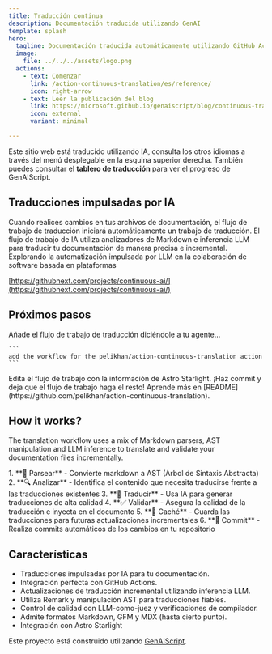 ```yaml
---
title: Traducción continua
description: Documentación traducida utilizando GenAI
template: splash
hero:
  tagline: Documentación traducida automáticamente utilizando GitHub Actions y Modelos
  image:
    file: ../../../assets/logo.png
  actions:
    - text: Comenzar
      link: /action-continuous-translation/es/reference/
      icon: right-arrow
    - text: Leer la publicación del blog
      link: https://microsoft.github.io/genaiscript/blog/continuous-translations/
      icon: external
      variant: minimal

---
```



Este sitio web está traducido utilizando IA, consulta los otros idiomas a través del menú desplegable en la esquina superior derecha.
También puedes consultar el **tablero de traducción** para ver el progreso de GenAIScript.

## Traducciones impulsadas por IA

<CardGrid>
  <Card title="Acciones de GitHub" icon="github">
    Cuando realices cambios en tus archivos de documentación, el flujo de trabajo de traducción iniciará automáticamente un trabajo de traducción.
  </Card>

  <Card title="Modelos de GitHub" icon="seti:markdown">
    El flujo de trabajo de IA utiliza analizadores de Markdown e inferencia LLM para traducir tu documentación de manera precisa e incremental.
  </Card>
</CardGrid>

<Card title="IA continua" icon="rocket">
  Explorando la automatización impulsada por LLM en la colaboración de software basada en plataformas

  [https://githubnext.com/projects/continuous-ai/](https://githubnext.com/projects/continuous-ai/)
</Card>

## Próximos pasos

<CardGrid stagger>
  <Card title="Añadir el flujo de trabajo" icon="pencil">
    Añade el flujo de trabajo de traducción diciéndole a tu agente...

    ```
    add the workflow for the pelikhan/action-continuous-translation action
    ```
  </Card>

  <Card title="Configura tu sitio" icon="setting">
    Edita el flujo de trabajo con la información de Astro Starlight.
  </Card>

  <Card title="¡Traduce!" icon="add-document">
    ¡Haz commit y deja que el flujo de trabajo haga el resto!
  </Card>

  <Card title="Leer la documentación" icon="open-book">
    Aprende más en
    [README](https://github.com/pelikhan/action-continuous-translation).
  </Card>
</CardGrid>

## How it works?

The translation workflow uses a mix of Markdown parsers, AST manipulation
and LLM inference to translate and validate your documentation files incrementally.

<Steps>
  1. **📄 Parsear** - Convierte markdown a AST (Árbol de Sintaxis Abstracta)
  2. **🔍 Analizar** - Identifica el contenido que necesita traducirse frente a las traducciones existentes
  3. **🤖 Traducir** - Usa IA para generar traducciones de alta calidad
  4. **✅ Validar** - Asegura la calidad de la traducción e inyecta en el documento
  5. **💾 Caché** - Guarda las traducciones para futuras actualizaciones incrementales
  6. **📝 Commit** - Realiza commits automáticos de los cambios en tu repositorio
</Steps>

## Características

* Traducciones impulsadas por IA para tu documentación.
* Integración perfecta con GitHub Actions.
* Actualizaciones de traducción incremental utilizando inferencia LLM.
* Utiliza Remark y manipulación AST para traducciones fiables.
* Control de calidad con LLM-como-juez y verificaciones de compilador.
* Admite formatos Markdown, GFM y MDX (hasta cierto punto).
* Integración con Astro Starlight

Este proyecto está construido utilizando [GenAIScript](https://microsoft.github.io/genaiscript).
